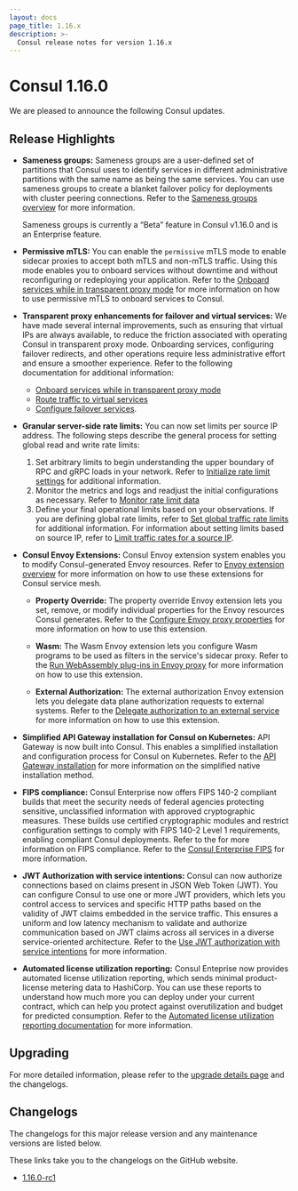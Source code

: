 ```yaml
---
layout: docs
page_title: 1.16.x
description: >-
  Consul release notes for version 1.16.x
---
```


# Consul 1.16.0

We are pleased to announce the following Consul updates. 

## Release Highlights

- **Sameness groups:** Sameness groups are a user-defined set of partitions that Consul uses to identify services in different administrative partitions with the same name as being the same services. You can use sameness groups to create a blanket failover policy for deployments with cluster peering connections. Refer to the [Sameness groups overview](/consul/docs/v1.16.x/connect/cluster-peering/usage/create-sameness-groups) for more information.

   <Note> Sameness groups is currently a “Beta” feature in Consul v1.16.0 and is an Enterprise feature. </Note>

- **Permissive mTLS:** You can enable the `permissive` mTLS mode to enable sidecar proxies to accept both mTLS and non-mTLS traffic. Using this mode enables you to onboard services without downtime and without reconfiguring or redeploying your application. Refer to the [Onboard services while in transparent proxy mode](/consul/docs/v1.16.x/k8s/connect/onboarding-tproxy-mode) for more information on how to use permissive mTLS to onboard services to Consul.

- **Transparent proxy enhancements for failover and virtual services:** We have made several internal improvements, such as ensuring that virtual IPs are always available, to reduce the friction associated with operating Consul in transparent proxy mode. Onboarding services, configuring failover redirects, and other operations require less administrative effort and ensure a smoother experience. Refer to the following documentation for additional information: 

    - [Onboard services while in transparent proxy mode](/consul/docs/v1.16.x/k8s/connect/onboarding-tproxy-mode)
    - [Route traffic to virtual services](/consul/docs/v1.16.x/k8s/l7-traffic/route-to-virtual-services)
    - [Configure failover services](/consul/docs/v1.16.x/k8s/l7-traffic/failover-tproxy).

- **Granular server-side rate limits:** You can now set limits per source IP address. The following steps describe the general process for setting global read and write rate limits:

    1. Set arbitrary limits to begin understanding the upper boundary of RPC and gRPC loads in your network. Refer to [Initialize rate limit settings](/consul/docs/v1.16.x/agent/limits/usage/init-rate-limits) for additional information.
    1. Monitor the metrics and logs and readjust the initial configurations as necessary. Refer to [Monitor rate limit data](/consul/docs/v1.16.x/agent/limits/usage/monitor-rate-limits)
    1. Define your final operational limits based on your observations. If you are defining global rate limits, refer to [Set global traffic rate limits](/consul/docs/v1.16.x/agent/limits/usage/set-global-traffic-rate-limits) for additional information. For information about setting limits based on source IP, refer to [Limit traffic rates for a source IP](/consul/docs/v1.16.x/agent/limits/usage/limit-request-rates-from-ips).

- **Consul Envoy Extensions:** Consul Envoy extension system enables you to modify Consul-generated Envoy resources. Refer to [Envoy extension overview](/consul/docs/connect/proxies/envoy-extensions) for more information on how to use these extensions for Consul service mesh.

    - **Property Override:** The property override Envoy extension lets you set, remove, or modify individual properties for the Envoy resources Consul generates. Refer to the [Configure Envoy proxy properties](/consul/docs/v1.16.x/connect/proxies/envoy-extensions/usage/property-override) for more information on how to use this extension. 

    - **Wasm:** The Wasm Envoy extension lets you configure Wasm programs to be used as filters in the service's sidecar proxy. Refer to the [Run WebAssembly plug-ins in Envoy proxy](/consul/docs/v1.16.x/connect/proxies/envoy-extensions/usage/wasm) for more information on how to use this extension. 

    - **External Authorization:** The external authorization Envoy extension lets you delegate data plane authorization requests to external systems. Refer to the [Delegate authorization to an external service](/consul/docs/v1.16.x/connect/proxies/envoy-extensions/usage/ext-authz) for more information on how to use this extension. 

- **Simplified API Gateway installation for Consul on Kubernetes:** API Gateway is now built into Consul. This enables a simplified installation and configuration process for Consul on Kubernetes. Refer to the [API Gateway installation](/consul/docs/v1.16.x/api-gateway/install) for more information on the simplified native installation method. 

- **FIPS compliance:** Consul Enterprise now offers FIPS 140-2 compliant builds that meet the security needs of federal agencies protecting sensitive, unclassified information with approved cryptographic measures. These builds use certified cryptographic modules and restrict configuration settings to comply with FIPS 140-2 Level 1 requirements, enabling compliant Consul deployments. Refer to the []() for more information on FIPS compliance. Refer to the [Consul Enterprise FIPS](/consul/docs/v1.16.x/enterprise/fips) for more information.

- **JWT Authorization with service intentions:** Consul can now authorize connections based on claims present in JSON Web Token (JWT). You can configure Consul to use one or more JWT providers, which lets you control access to services and specific HTTP paths based on the validity of JWT claims embedded in the service traffic. This ensures a uniform and low latency mechanism to validate and authorize communication based on JWT claims across all services in a diverse service-oriented architecture. Refer to the [Use JWT authorization with service intentions](/consul/docs/v1.16.x/connect/intentions/jwt-authorization) for more information.

- **Automated license utilization reporting:** Consul Enteprise now provides automated license utilization reporting, which sends minimal product-license metering data to HashiCorp. You can use these reports to understand how much more you can deploy under your current contract, which can help you protect against overutilization and budget for predicted consumption. Refer to the [Automated license utilization reporting documentation](/consul/docs/v1.16.x/enterprise/license/utilization-reporting) for more information. 

## Upgrading

For more detailed information, please refer to the [upgrade details page](/consul/docs/upgrading/upgrade-specific) and the changelogs.

## Changelogs

The changelogs for this major release version and any maintenance versions are listed below.

<Note> These links take you to the changelogs on the GitHub website. </Note>

- [1.16.0-rc1](https://github.com/hashicorp/consul/releases/tag/v1.16.0-rc1)